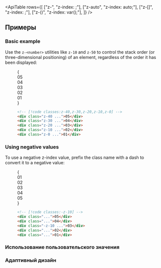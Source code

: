 

<ApiTable
  rows={[
    ["z-<number>", "z-index: <number>;"],
    ["z-auto", "z-index: auto;"],
    ["z-[<value>]", "z-index: <value>;"],
    ["z-(<custom-property>)", "z-index: var(<custom-property>);"],
  ]}
/>

## Примеры

### Basic example

Use the `z-<number>` utilities like `z-10` and `z-50` to control the stack order (or three-dimensional positioning) of an element, regardless of the order it has been displayed:

<Figure>

<Example>
  {
    <div className="flex justify-center -space-x-3 font-mono text-sm leading-6 font-bold text-white">
      <div className="z-40 flex size-16 items-center justify-center rounded-full bg-pink-500 shadow-lg outline-2 outline-white dark:outline-[#11121E]">
        05
      </div>
      <div className="z-30 flex size-16 items-center justify-center rounded-full bg-pink-500 shadow-lg outline-2 outline-white dark:outline-[#11121E]">
        04
      </div>
      <div className="z-20 flex size-16 items-center justify-center rounded-full bg-pink-500 shadow-lg outline-2 outline-white dark:outline-[#11121E]">
        03
      </div>
      <div className="z-10 flex size-16 items-center justify-center rounded-full bg-pink-500 shadow-lg outline-2 outline-white dark:outline-[#11121E]">
        02
      </div>
      <div className="z-0 flex size-16 items-center justify-center rounded-full bg-pink-500 shadow-lg outline-2 outline-white dark:outline-[#11121E]">
        01
      </div>
    </div>
  }
</Example>

```html
<!-- [!code classes:z-40,z-30,z-20,z-10,z-0] -->
<div class="z-40 ...">05</div>
<div class="z-30 ...">04</div>
<div class="z-20 ...">03</div>
<div class="z-10 ...">02</div>
<div class="z-0 ...">01</div>
```

</Figure>

### Using negative values

To use a negative z-index value, prefix the class name with a dash to convert it to a negative value:

<Figure>

<Example>
  {
    <div className="isolate flex justify-center -space-x-3 font-mono text-sm leading-6 font-bold text-white">
      <div className="flex size-16 items-center justify-center rounded-full bg-fuchsia-500 shadow-lg outline-2 outline-white dark:outline-[#11121E]">
        01
      </div>
      <div className="flex size-16 items-center justify-center rounded-full bg-fuchsia-500 shadow-lg outline-2 outline-white dark:outline-[#11121E]">
        02
      </div>
      <div className="-z-10 flex size-16 items-center justify-center rounded-full bg-fuchsia-500 shadow-lg outline-2 outline-white dark:outline-[#11121E]">
        03
      </div>
      <div className="flex size-16 items-center justify-center rounded-full bg-fuchsia-500 shadow-lg outline-2 outline-white dark:outline-[#11121E]">
        04
      </div>
      <div className="flex size-16 items-center justify-center rounded-full bg-fuchsia-500 shadow-lg outline-2 outline-white dark:outline-[#11121E]">
        05
      </div>
    </div>
  }
</Example>

```html
<!-- [!code classes:-z-10] -->
<div class="...">05</div>
<div class="...">04</div>
<div class="-z-10 ...">03</div>
<div class="...">02</div>
<div class="...">01</div>
```

</Figure>

### Использование пользовательского значения

<UsingACustomValue utility="z" name="stack order" value="calc(var(--index)+1)" />

### Адаптивный дизайн

<ResponsiveDesign property="z-index" defaultClass="z-0" featuredClass="z-50" />
